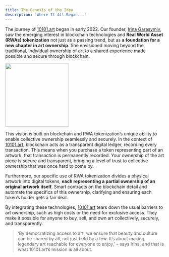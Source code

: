 ```yaml
---
title: The Genesis of the Idea
description: 'Where It All Began...'
---
```


The journey of [10101.art](https://10101.art) began in early 2022. Our founder, [Irina Garasymiv](https://www.linkedin.com/in/irina-garasymiv-691874179/), saw the emerging interest in blockchain technologies and **Real World Asset (RWAs) tokenization** not just as a passing trend, but as **a foundation for a new chapter in art ownership**. She envisioned moving beyond the traditional, individual ownership of art to a shared experience made possible and secure through blockchain.



<img height="200" src="https://lh7-us.googleusercontent.com/HoHMpMPnLXt-qilrw1-Rz5PyjPbo_45mWaGBNjnQT0AHTP9fjvXqhU5db0g571l2yo1e0qEvqzYHcgeN7DuPoQfgcys32Wl4KsB4reZ-J9RZ1rBUgOcugxhHAIcFxmxv2ETWcYOhHebuqUS5VkDpU-8" />


This vision is built on blockchain and RWA tokenization’s unique ability to enable collective ownership seamlessly and securely. In the context of [10101.art](https://10101.art), blockchain acts as a transparent digital ledger, recording every transaction. This means when you purchase a token representing part of an artwork, that transaction is permanently recorded. Your ownership of the art piece is secure and transparent, bringing a level of trust to collective ownership that was once hard to come by.

Furthermore, our specific use of RWA tokenization divides a physical artwork into digital tokens, **each representing a partial ownership of an original artwork itself**. Smart contracts on the blockchain detail and automate the specifics of this ownership, clarifying and ensuring each token’s holder gets a fair deal.

By integrating these technologies, [10101.art](https://10101.art) tears down the usual barriers to art ownership, such as high costs or the need for exclusive access. They make it possible for anyone to buy, sell, and own art collectively, securely, and transparently. 

>‘By democratizing access to art, we ensure that beauty and culture can be shared by all, not just held by a few. It’s about making legendary art reachable for everyone to enjoy,’ – says Irina, and that is what 10101.art’s mission is all about.